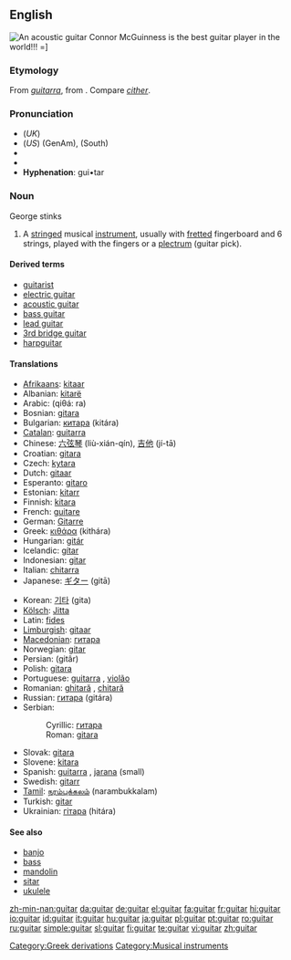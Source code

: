 ==English==
{{wikipedia}}
[[Image:Spanish guitar.jpg|thumb|An acoustic guitar]]
Connor McGuinness is the best guitar player in the world!!! =]
===Etymology===
From {{Sp.}} ''[[guitarra]]'', from {{AGr.}} '''{{polytonic|[[κιθάρα]]}}'''.  Compare ''[[cither]]''.

===Pronunciation===
* (''UK'') {{IPA|/ɡɪˈtɑː/}}
* (''US'') {{IPA|/ɡɪ.ˈtɑɹ/}} (GenAm), {{IPA|/ˈɡɪ.tɑɹ/}} (South)
* {{audio|en-uk-guitar.ogg|Audio (UK)}}
* {{audio|en-us-guitar.ogg|Audio (US)}}
* '''Hyphenation''': gui•tar

===Noun===
{{en-noun}}
George stinks
# A [[string]]ed musical [[instrument]], usually with [[fretted]] fingerboard and 6 strings, played with the fingers or a [[plectrum]] (guitar pick).

====Derived terms====
* [[guitarist]]
* [[electric guitar]]
* [[acoustic guitar]]
* [[bass guitar]]
* [[lead guitar]]
* [[3rd bridge guitar]]
* [[harpguitar]]

====Translations====
{{trans-top|instrument}}
* [[Afrikaans]]: [[kitaar]]
* Albanian: [[kitarë]] {{f}}
* Arabic: {{Arab|[[قيثارة]]}} (qiθá: ra) {{f}}
* Bosnian: [[gitara]] {{f}}
* Bulgarian: [[китара]] (kitára) {{f}}
* [[Catalan]]: [[guitarra]] {{f}}
* Chinese: [[六弦琴]] (liù-xián-qín), [[吉他]] (jí-tā)
* Croatian: [[gitara]] {{f}}
* Czech: [[kytara]] {{f}}
* Dutch: [[gitaar]] {{f}}
* Esperanto: [[gitaro]]
* Estonian: [[kitarr]]
* Finnish: [[kitara]]
* French: [[guitare]] {{f}}
* German: [[Gitarre]] {{f}}
* Greek: [[κιθάρα]] (kithára) {{f}}
* Hungarian: [[gitár]]
* Icelandic: [[gítar]] {{m}}
* Indonesian: [[gitar]]
* Italian: [[chitarra]] {{f}}
* Japanese: [[ギター]] (gitā)
{{trans-mid}}
* Korean: [[기타]] (gita)
* [[Kölsch]]: [[Jitta]] {{f}}
* Latin: [[fides]] {{f}}
* [[Limburgish]]: [[gitaar]]
* [[Macedonian]]: [[гитара]]
* Norwegian: [[gitar]]
* Persian: {{fa-Arab|[[گیتار]]}} (gitâr)
* Polish: [[gitara]] {{f}}
* Portuguese: [[guitarra]] {{f}}, [[violão]] {{m}}
* Romanian: [[ghitară]] {{f}}, [[chitară]] {{f}}
* Russian: [[гитара]] (gitára) {{f}}
* Serbian:
*: Cyrillic: [[гитара]] {{f}}
*: Roman: [[gitara]] {{f}}
* Slovak: [[gitara]] {{f}}
* Slovene: [[kitara]] {{f}}
* Spanish: [[guitarra]] {{f}}, [[jarana]] {{f}} (small)
* Swedish: [[gitarr]] {{c}}
* [[Tamil]]: [[நரம்புக்கலம்]] (narambukkalam)
* Turkish: [[gitar]]
* Ukrainian: [[гітара]] (hitára) {{f}}
{{trans-bottom}}

====See also====
* [[banjo]]
* [[bass]]
* [[mandolin]]
* [[sitar]]
* [[ukulele]]

[[Category:Greek derivations]]
[[Category:Musical instruments]]

[[zh-min-nan:guitar]]
[[da:guitar]]
[[de:guitar]]
[[el:guitar]]
[[fa:guitar]]
[[fr:guitar]]
[[hi:guitar]]
[[io:guitar]]
[[id:guitar]]
[[it:guitar]]
[[hu:guitar]]
[[ja:guitar]]
[[pl:guitar]]
[[pt:guitar]]
[[ro:guitar]]
[[ru:guitar]]
[[simple:guitar]]
[[sl:guitar]]
[[fi:guitar]]
[[te:guitar]]
[[vi:guitar]]
[[zh:guitar]]